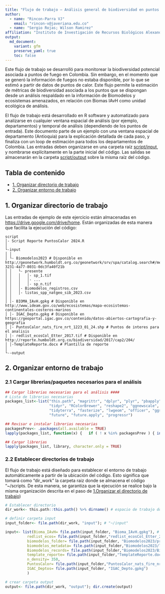 ```yaml
---
title: "Flujo de trabajo – Análisis general de biodiversidad en puntos de calor/fuegos en Colombia"
author: 
  - name: "Rincon-Parra VJ"
    email: "rincon-v@javeriana.edu.co"
  - name: "Sergio Rojas; Wilson Ramirez"
affiliation: "Instituto de Investigación de Recursos Biológicos Alexander von Humboldt - IAvH"
output: 
  md_document:
    variant: gfm
    preserve_yaml: true
    toc: false
---
```


Este flujo de trabajo se desarrolló para monitorear la biodiversidad potencial asociada a puntos de fuego en Colombia. Sin embargo, en el momento que se generó la información de fuegos no estaba disponible, por lo que se estimó a partir de datos de puntos de calor. Este flujo permite la estimación de métricas de biodiversidad asociada a los puntos que se dispongan desde un análisis respaldado en la información de Biomodelos y ecosistemas amenazados, en relación con Biomas IAvH como unidad ecológica de análisis.

El flujo de trabajo está desarrollado en R software y automatizado para analizarse en cualquier ventana espacial de análisis (por ejemplo, departamentos) y temporal de análisis (dependiendo de los puntos de entrada). Este documento parte de un ejemplo con una ventana espacial de departamento (Antioquia) para la explicación detallada de cada paso, y finaliza con un loop de estimación para todos los departamentos de Colombia. Las entradas deben organizarse en una carpeta raíz [script/input](https://github.com/vicjulrin/MonitoreoFuegosBiodiversidad/tree/main/script/input), y nombrarse explícitamente en la parte inicial del código. Las salidas se almacenarán en la carpeta [script/output](https://github.com/vicjulrin/MonitoreoFuegosBiodiversidad/tree/main/script/output) sobre la misma raíz del código.


## Tabla de contenido
- [1. Organizar directorio de trabajo](#ID_seccion1)
- [2. Organizar entorno de trabajo](#ID_seccion2)


<a id="ID_seccion1"></a>

## 1. Organizar directorio de trabajo
Las entradas de ejemplo de este ejercicio están almacenadas en [https://drive.google.com/drive/home](https://github.com/vicjulrin/MonitoreoFuegosBiodiversidad/tree/main/script/input). Están organizadas de esta manera que facilita la ejecución del código:

```
script
│- Script Reporte PuntosCalor 2024.R
│    
└-input
│ │
│ └- Biomodelos2023 # Disponible en http://geonetwork.humboldt.org.co/geonetwork/srv/spa/catalog.search#/metadata/0a1a6bdf-3231-4a77-8031-0dc3fa40f21b
│ │   └- presente
│ │   │   │- sp_1.tif
│ │   │   │- ...
│ │   │   │- sp_n.tif
│ │   │- Biomodelos_registros.csv      
│ │   │- listas_spp_natgeo_sib_2023.csv      
│ │
│ │- BIOMA_IAvH.gpkg # Disponible en http://www.ideam.gov.co/web/ecosistemas/mapa-ecosistemas-continentales-costeros-marinos
│ │- IGAC_Depto.gpkg # Disponible en https://geoportal.igac.gov.co/contenido/datos-abiertos-cartografia-y-geografia
│ │- PuntosCalor_nats_fire_nrt_1223_01_24.shp # Puntos de interes para el analisis
│ │- redlist_ecosCol_Etter_2017.tif # Disponible en http://reporte.humboldt.org.co/biodiversidad/2017/cap2/204/
│ │-TemplateReporte.docx # Plantilla de reporte
│     
└--output
```

<a id="ID_seccion2"></a>


## 2. Organizar entorno de trabajo
### 2.1 Cargar librerias/paquetes necesarios para el análisis
```r
## Cargar librerias necesarias para el análisis ####
# Lista de librerias necesarias
packages_list<-list("this.path", "magrittr", "dplyr", "plyr", "pbapply", "data.table", "raster", "terra", "sf", "ggplot2", "ggpubr", 
                    "tidyr", "RColorBrewer", "reshape2", "ggnewscale", "MASS", "stars",
                    "tidyterra", "fasterize", "lwgeom", "officer", "ggspatial",
                    "future", "future.apply", "progressr")

## Revisar e instalar librerias necesarias
packagesPrev<- .packages(all.available = TRUE)
lapply(packages_list, function(x) {   if ( ! x %in% packagesPrev ) { install.packages(x, force=T)}    })

## Cargar librerias
lapply(packages_list, library, character.only = TRUE)

```

### 2.2 Establecer directorios de trabajo
El flujo de trabajo está diseñado para establecer el entorno de trabajo automáticamente a partir de la ubicación del código. Esto significa que tomará como "dir_work" la carpeta raiz donde se almacena el código “~/scripts. De esta manera, se garantiza que la ejecución se realice bajo la misma organización descrita en el paso de [1.Organizar el directorio de trabajo](#ID_seccion1))

```r
# Establecer directorio
dir_work<- this.path::this.path() %>% dirname() # espacio de trabajo donde se almacena el codigo actual

# definir carpeta input
input_folder<- file.path(dir_work, "input"); # "~/input"

input<- list(Bioma_IAvH= file.path(input_folder, "Bioma_IAvH.gpkg"), # Biomas IAvH - Mapa IGAC Biomas 2017 
          redlist_ecos= file.path(input_folder,"redlist_ecosCol_Etter_2017.tif"), # Mapa de ecosistemas amenazados Etter http://reporte.humboldt.org.co/biodiversidad/2017/cap2/204/
          biomodelos_folder= file.path(input_folder, "Biomodelos2023/presente"),  # Datos biomodelos de modelos, registrod y metadatos Descargado de http://geonetwork.humboldt.org.co/geonetwork/srv/spa/catalog.search#/metadata/0a1a6bdf-3231-4a77-8031-0dc3fa40f21b
          biomodelos_metadata= file.path(input_folder,"Biomodelos2023/listas_spp_natgeo_sib_2023.csv"),
          Biomodelos_records= file.path(input_folder,"Biomodelos2023/Biomodelos_registros.csv"),
          template_reporte= file.path(input_folder,"TemplateReporte.docx"), 
          n_density= 350,
          PuntosCalor= file.path(input_folder,"PuntosCalor_nats_fire_nrt_1223_01_24.shp"),
          IGAC_Deptos= file.path(input_folder, "IGAC_Depto.gpkg")
          )

# crear carpeta output
output<- file.path(dir_work, "output"); dir.create(output)

```


